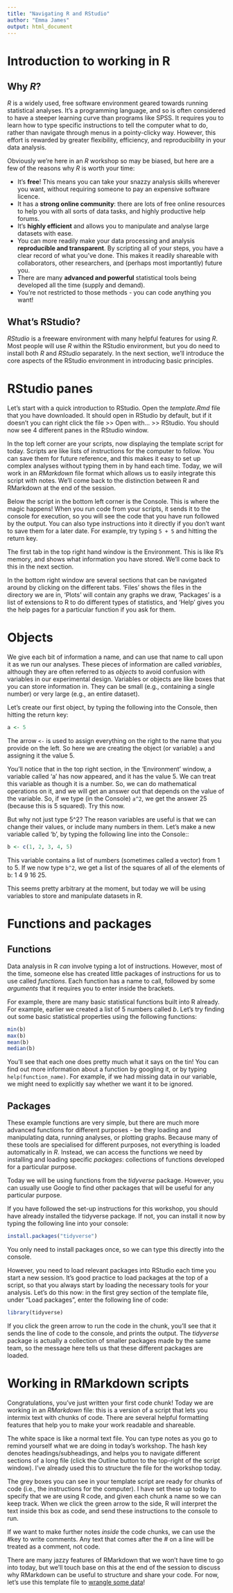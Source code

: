 ```yaml
---
title: "Navigating R and RStudio"
author: "Emma James"
output: html_document
---
```


# Introduction to working in R

## Why *R*?

*R* is a widely used, free software environment geared towards running statistical analyses. It's a programming language, and so is often considered to have a steeper learning curve than programs like SPSS. It requires you to learn how to type specific instructions to tell the computer what to do, rather than navigate through menus in a pointy-clicky way. However, this effort is rewarded by greater flexibility, efficiency, and reproducibility in your data analysis.

Obviously we're here in an *R* workshop so may be biased, but here are a few of the reasons why *R* is worth your time:

-   It's **free**! This means you can take your snazzy analysis skills wherever you want, without requiring someone to pay an expensive software licence.
-   It has a **strong online community**: there are lots of free online resources to help you with all sorts of data tasks, and highly productive help forums.
-   It's **highly efficient** and allows you to manipulate and analyse large datasets with ease.
-   You can more readily make your data processing and analysis **reproducible and transparent**. By scripting all of your steps, you have a clear record of what you've done. This makes it readily shareable with collaborators, other researchers, and (perhaps most importantly) future you.
-   There are many **advanced and powerful** statistical tools being developed all the time (supply and demand).
-   You're not restricted to those methods - you can code anything you want!

## What's RStudio?

*RStudio* is a freeware environment with many helpful features for using *R*. Most people will use *R* within the RStudio environment, but you do need to install both *R* and *RStudio* separately. In the next section, we'll introduce the core aspects of the RStudio environment in introducing basic principles.

# RStudio panes

Let's start with a quick introduction to RStudio. Open the *template.Rmd* file that you have downloaded. It should open in RStudio by default, but if it doesn't you can right click the file \>\> Open with... \>\> RStudio. You should now see 4 different panes in the RStudio window.

In the top left corner are your scripts, now displaying the template script for today. Scripts are like lists of instructions for the computer to follow. You can save them for future reference, and this makes it easy to set up complex analyses without typing them in by hand each time. Today, we will work in an *RMarkdown* file format which allows us to easily integrate this script with notes. We'll come back to the distinction between R and RMarkdown at the end of the session.

Below the script in the bottom left corner is the Console. This is where the magic happens! When you run code from your scripts, it sends it to the console for execution, so you will see the code that you have run followed by the output. You can also type instructions into it directly if you don't want to save them for a later date. For example, try typing `5 + 5` and hitting the return key.

The first tab in the top right hand window is the Environment. This is like R's memory, and shows what information you have stored. We'll come back to this in the next section.

In the bottom right window are several sections that can be navigated around by clicking on the different tabs. ‘Files’ shows the files in the directory we are in, ‘Plots’ will contain any graphs we draw, ‘Packages’ is a list of extensions to R to do different types of statistics, and ‘Help’ gives you the help pages for a particular function if you ask for them.

# Objects

We give each bit of information a name, and can use that name to call upon it as we run our analyses. These pieces of information are called *variables*, although they are often referred to as *objects* to avoid confusion with variables in our experimental design. Variables or objects are like boxes that you can store information in. They can be small (e.g., containing a single number) or very large (e.g., an entire dataset).

Let's create our first object, by typing the following into the Console, then hitting the return key:

```r
a <- 5
```

The arrow `<-` is used to assign everything on the right to the name that you provide on the left. So here we are creating the object (or variable) `a` and assigning it the value 5.

You’ll notice that in the top right section, in the ‘Environment’ window, a variable called ‘a’ has now appeared, and it has the value 5. We can treat this variable as though it is a number. So, we can do mathematical operations on it, and we will get an answer out that depends on the value of the variable. So, if we type (in the Console) `a^2`, we get the answer 25 (because this is 5 squared). Try this now.

But why not just type 5\^2? The reason variables are useful is that we can change their values, or include many numbers in them. Let’s make a new variable called ‘b’, by typing the following line into the Console::

```r
b <- c(1, 2, 3, 4, 5)
```

This variable contains a list of numbers (sometimes called a vector) from 1 to 5. If we now type `b^2`, we get a list of the squares of all of the elements of b: 1 4 9 16 25.

This seems pretty arbitrary at the moment, but today we will be using variables to store and manipulate datasets in R.

# Functions and packages

## Functions

Data analysis in R *can* involve typing a lot of instructions. However, most of the time, someone else has created little packages of instructions for us to use called *functions*. Each function has a name to call, followed by some *arguments* that it requires you to enter inside the brackets.

For example, there are many basic statistical functions built into R already. For example, earlier we created a list of 5 numbers called *b*. Let's try finding out some basic statistical properties using the following functions:

```r
min(b)
max(b)
mean(b)
median(b)
```

You'll see that each one does pretty much what it says on the tin! You can find out more information about a function by googling it, or by typing `help(function_name)`. For example, if we had missing data in our variable, we might need to explicitly say whether we want it to be ignored.

## Packages

These example functions are very simple, but there are much more advanced functions for different purposes - be they loading and manipulating data, running analyses, or plotting graphs. Because many of these tools are specialised for different purposes, not everything is loaded automatically in *R*. Instead, we can access the functions we need by installing and loading specific *packages*: collections of functions developed for a particular purpose.

Today we will be using functions from the *tidyverse* package. However, you can usually use Google to find other packages that will be useful for any particular purpose.

If you have followed the set-up instructions for this workshop, you should have already installed the tidyverse package. If not, you can install it now by typing the following line into your console:

```r
install.packages("tidyverse")
```

You only need to install packages once, so we can type this directly into the console.

However, you need to load relevant packages into RStudio each time you start a new session. It's good practice to load packages at the top of a script, so that you always start by loading the necessary tools for your analysis. Let's do this now: in the first grey section of the template file, under "Load packages", enter the following line of code:

```r
library(tidyverse)
```

If you click the green arrow to run the code in the chunk, you'll see that it sends the line of code to the console, and prints the output. The *tidyverse* package is actually a collection of smaller packages made by the same team, so the message here tells us that these different packages are loaded.

# Working in RMarkdown scripts

Congratulations, you've just written your first code chunk! Today we are working in an *RMarkdown* file: this is a version of a script that lets you intermix text with chunks of code. There are several helpful formatting features that help you to make your work readable and shareable.

The white space is like a normal text file. You can type notes as you go to remind yourself what we are doing in today's workshop. The hash key denotes headings/subheadings, and helps you to navigate different sections of a long file (click the Outline button to the top-right of the script window). I've already used this to structure the file for the workshop today.

The grey boxes you can see in your template script are ready for chunks of code (i.e., the instructions for the computer). I have set these up today to specify that we are using R code, and given each chunk a name so we can keep track. When we click the green arrow to the side, R will interpret the text inside this box as code, and send these instructions to the console to run.

If we want to make further notes *inside* the code chunks, we can use the #key to write comments. Any text that comes after the \# on a line will be treated as a comment, not code.

There are many jazzy features of RMarkdown that we won't have time to go into today, but we'll touch base on this at the end of the session to discuss why RMarkdown can be useful to structure and share your code. For now, let's use this template file to [wrangle some data](https://emljames.github.io/introR/data_wrangling.html)!

